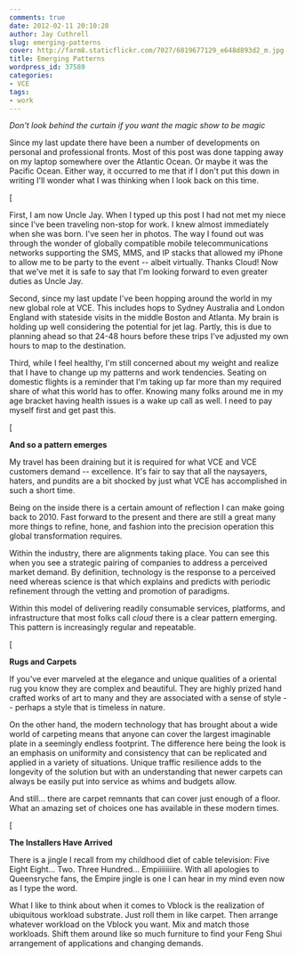 ```yaml
---
comments: true
date: 2012-02-11 20:10:28
author: Jay Cuthrell
slug: emerging-patterns
cover: http://farm8.staticflickr.com/7027/6819677129_e648d893d2_m.jpg
title: Emerging Patterns
wordpress_id: 37589
categories:
- VCE
tags:
- work
---
```


_Don't look behind the curtain if you want the magic show to be magic_




Since my last update there have been a number of developments on personal and professional fronts. Most of this post was done tapping away on my laptop somewhere over the Atlantic Ocean. Or maybe it was the Pacific Ocean. Either way, it occurred to me that if I don't put this down in writing I'll wonder what I was thinking when I look back on this time.


[

First, I am now Uncle Jay. When I typed up this post I had not met my niece since I've been traveling non-stop for work. I knew almost immediately when she was born. I've seen her in photos. The way I found out was through the wonder of globally compatible mobile telecommunications networks supporting the SMS, MMS, and IP stacks that allowed my iPhone to allow me to be party to the event -- albeit virtually. Thanks Cloud! Now that we've met it is safe to say that I'm looking forward to even greater duties as Uncle Jay.




Second, since my last update I've been hopping around the world in my new global role at VCE. This includes hops to Sydney Australia and London England with stateside visits in the middle Boston and Atlanta. My brain is holding up well considering the potential for jet lag. Partly, this is due to planning ahead so that 24-48 hours before these trips I've adjusted my own hours to map to the destination.




Third, while I feel healthy, I'm still concerned about my weight and realize that I have to change up my patterns and work tendencies. Seating on domestic flights is a reminder that I'm taking up far more than my required share of what this world has to offer. Knowing many folks around me in my age bracket having health issues is a wake up call as well. I need to pay myself first and get past this.


[

**And so a pattern emerges**




My travel has been draining but it is required for what VCE and VCE customers demand -- excellence. It's fair to say that all the naysayers, haters, and pundits are a bit shocked by just what VCE has accomplished in such a short time.




Being on the inside there is a certain amount of reflection I can make going back to 2010. Fast forward to the present and there are still a great many more things to refine, hone, and fashion into the precision operation this global transformation requires.




Within the industry, there are alignments taking place. You can see this when you see a strategic pairing of companies to address a perceived market demand. By definition, technology is the response to a perceived need whereas science is that which explains and predicts with periodic refinement through the vetting and promotion of paradigms.




Within this model of delivering readily consumable services, platforms, and infrastructure that most folks call _cloud_ there is a clear pattern emerging. This pattern is increasingly regular and repeatable.


[

**Rugs and Carpets**




If you've ever marveled at the elegance and unique qualities of a oriental rug you know they are complex and beautiful. They are highly prized hand crafted works of art to many and they are associated with a sense of style -- perhaps a style that is timeless in nature.




On the other hand, the modern technology that has brought about a wide world of carpeting means that anyone can cover the largest imaginable plate in a seemingly endless footprint. The difference here being the look is an emphasis on uniformity and consistency that can be replicated and applied in a variety of situations. Unique traffic resilience adds to the longevity of the solution but with an understanding that newer carpets can always be easily put into service as whims and budgets allow.




And still... there are carpet remnants that can cover just enough of a floor. What an amazing set of choices one has available in these modern times.


[

**The Installers Have Arrived**




There is a jingle I recall from my childhood diet of cable television: Five Eight Eight... Two. Three Hundred... Empiiiiiiiire. With all apologies to Queensryche fans, the Empire jingle is one I can hear in my mind even now as I type the word.




What I like to think about when it comes to Vblock is the realization of ubiquitous workload substrate. Just roll them in like carpet. Then arrange whatever workload on the Vblock you want. Mix and match those workloads. Shift them around like so much furniture to find your Feng Shui arrangement of applications and changing demands.



